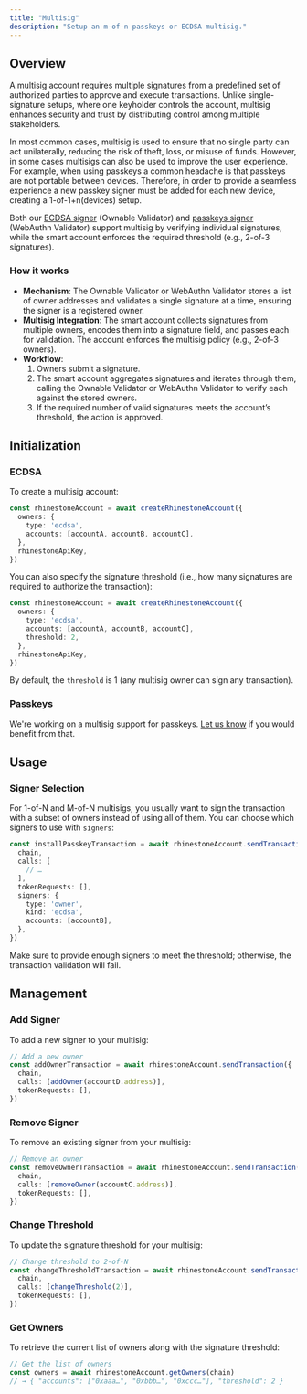 ```yaml
---
title: "Multisig"
description: "Setup an m-of-n passkeys or ECDSA multisig."
---
```


## Overview

A multisig account requires multiple signatures from a predefined set of authorized parties to approve and execute transactions. Unlike single-signature setups, where one keyholder controls the account, multisig enhances security and trust by distributing control among multiple stakeholders. 

In most common cases, multisig is used to ensure that no single party can act unilaterally, reducing the risk of theft, loss, or misuse of funds. However, in some cases multisigs can also be used to improve the user experience. For example, when using passkeys a common headache is that passkeys are not portable between devices. Therefore, in order to provide a seamless experience a new passkey signer must be added for each new device, creating a 1-of-1+n(devices) setup.

Both our [ECDSA signer](./ecdsa-signer) (Ownable Validator) and [passkeys signer](./passkeys) (WebAuthn Validator) support multisig by verifying individual signatures, while the smart account enforces the required threshold (e.g., 2-of-3 signatures).

### How it works

* **Mechanism**: The Ownable Validator or WebAuthn Validator stores a list of owner addresses and validates a single signature at a time, ensuring the signer is a registered owner.  
* **Multisig Integration**: The smart account collects signatures from multiple owners, encodes them into a signature field, and passes each for validation. The account enforces the multisig policy (e.g., 2-of-3 owners).  
* **Workflow**:  
  1. Owners submit a signature.  
  2. The smart account aggregates signatures and iterates through them, calling the Ownable Validator or WebAuthn Validator to verify each against the stored owners.  
  3. If the required number of valid signatures meets the account’s threshold, the action is approved.

## Initialization

### ECDSA

To create a multisig account:

```ts {4}
const rhinestoneAccount = await createRhinestoneAccount({
  owners: {
    type: 'ecdsa',
    accounts: [accountA, accountB, accountC],
  },
  rhinestoneApiKey,
})
```


You can also specify the signature threshold (i.e., how many signatures are required to authorize the transaction):

```ts {5}
const rhinestoneAccount = await createRhinestoneAccount({
  owners: {
    type: 'ecdsa',
    accounts: [accountA, accountB, accountC],
    threshold: 2,
  },
  rhinestoneApiKey,
})
```

By default, the `threshold` is 1 (any multisig owner can sign any transaction).

### Passkeys

We're working on a multisig support for passkeys. [Let us know](http://t.me/kurt_larsen) if you would benefit from that.

## Usage

### Signer Selection

For 1-of-N and M-of-N multisigs, you usually want to sign the transaction with a subset of owners instead of using all of them. You can choose which signers to use with `signers`:

```ts {7-11}
const installPasskeyTransaction = await rhinestoneAccount.sendTransaction({
  chain,
  calls: [
    // …
  ],
  tokenRequests: [],
  signers: {
    type: 'owner',
    kind: 'ecdsa',
    accounts: [accountB],
  },
})
```

<Note>Make sure to provide enough signers to meet the threshold; otherwise, the transaction validation will fail.</Note>

## Management

### Add Signer

To add a new signer to your multisig:

```ts
// Add a new owner
const addOwnerTransaction = await rhinestoneAccount.sendTransaction({
  chain,
  calls: [addOwner(accountD.address)],
  tokenRequests: [],
})
```

### Remove Signer

To remove an existing signer from your multisig:

```ts
// Remove an owner
const removeOwnerTransaction = await rhinestoneAccount.sendTransaction({
  chain,
  calls: [removeOwner(accountC.address)],
  tokenRequests: [],
})
```

### Change Threshold

To update the signature threshold for your multisig:

```ts
// Change threshold to 2-of-N
const changeThresholdTransaction = await rhinestoneAccount.sendTransaction({
  chain,
  calls: [changeThreshold(2)],
  tokenRequests: [],
})
```

### Get Owners

To retrieve the current list of owners along with the signature threshold:

```ts
// Get the list of owners
const owners = await rhinestoneAccount.getOwners(chain)
// → { "accounts": ["0xaaa…", "0xbbb…", "0xccc…"], "threshold": 2 }
```
